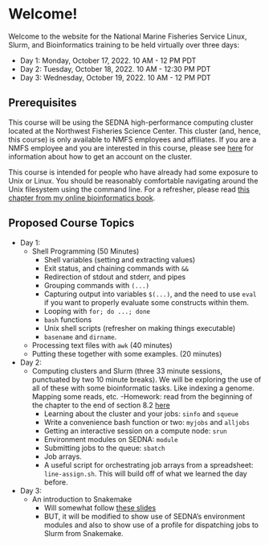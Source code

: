 # Welcome! {.unnumbered}

Welcome to the website for the National Marine Fisheries Service
Linux, Slurm, and Bioinformatics training to be held virtually
over three days:

* Day 1: Monday, October 17, 2022. 10 AM - 12 PM PDT
* Day 2: Tuesday, October 18, 2022. 10 AM - 12:30 PM PDT
* Day 3: Wednesday, October 19, 2022. 10 AM - 12 PM PDT


## Prerequisites

This course will be using the SEDNA high-performance computing
cluster located at the Northwest Fisheries Science Center. This cluster
(and, hence, this course)
is only available to NMFS employees and affiliates. If you are a NMFS
employee and you are interested in this course, please see 
[here](https://docs.google.com/document/d/1nn0T0OWEsQCBoCdaH6DSY69lQSbK3XnPlseyyQuU2Lc/edit#heading=h.qpx57rvxr0sj) for information about how to
get an account on the cluster. 

This course is intended for people who have already had some exposure
to Unix or Linux.  You should be reasonably comfortable navigating around 
the Unix filesystem using the command line.
For a refresher, please read [this chapter from my
online bioinformatics book](https://eriqande.github.io/eca-bioinf-handbook/essential-unixlinux-terminal-knowledge.html).


## Proposed Course Topics

* Day 1:
    - Shell Programming (50 Minutes)
        - Shell variables (setting and extracting values)
        - Exit status, and chaining commands with `&&`
        - Redirection of stdout and stderr, and pipes
        - Grouping commands with `(...)`
        - Capturing output into variables `$(...)`, and the need to use
        `eval` if you want to properly evaluate some constructs within them.
        - Looping with `for; do ...; done`
        - `bash` functions
        - Unix shell scripts (refresher on making things executable)
        - `basename` and `dirname`.
    - Processing text files with `awk` (40 minutes)
    - Putting these together with some examples. (20 minutes)
* Day 2:
    - Computing clusters and Slurm (three 33 minute sessions,
    punctuated by two 10 minute breaks).  We will be exploring the
    use of all of these with some bioinformatic tasks.  Like indexing
    a genome. Mapping some reads, etc.
        -Homework: read from the beginning of the chapter
        to the end of section 8.2   [here](https://eriqande.github.io/eca-bioinf-handbook/chap-HPCC.html)
        - Learning about the cluster and your jobs: `sinfo` and `squeue`
        - Write a convenience bash function or two: `myjobs` and `alljobs`
        - Getting an interactive session on a compute node: `srun`
        - Environment modules on SEDNA: `module`
        - Submitting jobs to the queue: `sbatch`
        - Job arrays.
        - A useful script for orchestrating job arrays from a spreadsheet: `line-assign.sh`.  This will build off of what we learned the day before.

* Day 3:
    - An introduction to Snakemake
        - Will somewhat follow [these slides](https://eriqande.github.io/con-gen-2022/slides/snake-slides.html#/section)
        - BUT, it will be modified to show use of SEDNA's environment modules
        and also to show use of a profile for dispatching jobs to Slurm from
        Snakemake.


